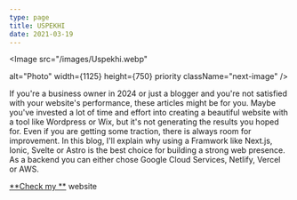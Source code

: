```yaml
---
type: page
title: USPEKHI
date: 2021-03-19
---
```




<Image
  src="/images/Uspekhi.webp"
 
  alt="Photo"
  width={1125}
  height={750}
  priority
  className="next-image"
/>

If you're a business owner in 2024 or just a blogger and you're not satisfied with your website's performance, 
these articles might be for you. Maybe you've invested a lot of time and effort into creating a beautiful website 
with a tool like Wordpress or Wix, but it's not generating the results you hoped for. 
Even if you are getting some traction, there is always room for improvement. In this blog, 
I'll explain why using a Framwork like Next.js, Ionic, Svelte or Astro is the best choice for building a strong web presence.
As a backend you can either chose Google Cloud Services, Netlify, Vercel or AWS.

[**Check my **](https://helmarbachle.web.app/) website








      